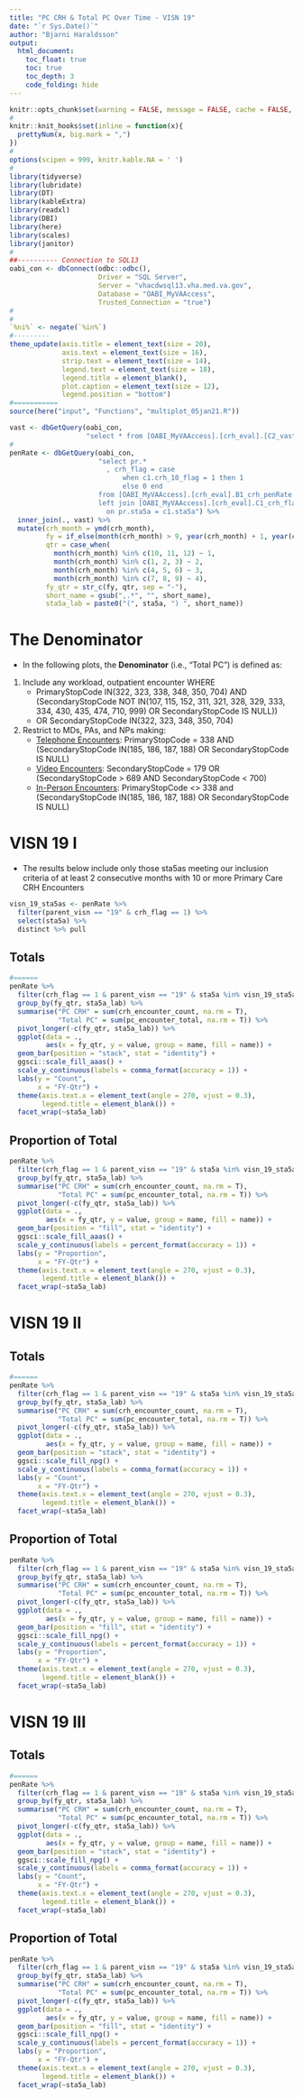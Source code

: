 ```yaml
---
title: "PC CRH & Total PC Over Time - VISN 19"
date: "`r Sys.Date()`"
author: "Bjarni Haraldsson"
output: 
  html_document:
    toc_float: true
    toc: true
    toc_depth: 3
    code_folding: hide
---
```


```r
knitr::opts_chunk$set(warning = FALSE, message = FALSE, cache = FALSE, fig.width = 8, fig.height = 8)
#
knitr::knit_hooks$set(inline = function(x){
  prettyNum(x, big.mark = ",")
})
#
options(scipen = 999, knitr.kable.NA = ' ')
#
library(tidyverse)
library(lubridate)
library(DT)
library(kableExtra)
library(readxl)
library(DBI)
library(here)
library(scales)
library(janitor)
#
##---------- Connection to SQL13
oabi_con <- dbConnect(odbc::odbc(),
                      Driver = "SQL Server",
                      Server = "vhacdwsql13.vha.med.va.gov",
                      Database = "OABI_MyVAAccess",
                      Trusted_Connection = "true")
#
#
`%ni%` <- negate(`%in%`)
#---------
theme_update(axis.title = element_text(size = 20),
             axis.text = element_text(size = 16),
             strip.text = element_text(size = 14),
             legend.text = element_text(size = 18),
             legend.title = element_blank(),
             plot.caption = element_text(size = 12),
             legend.position = "bottom")
#===========
source(here("input", "Functions", "multiplot_05jan21.R"))
```

```r
vast <- dbGetQuery(oabi_con,
                   "select * from [OABI_MyVAAccess].[crh_eval].[C2_vast_from_a06]")
#
penRate <- dbGetQuery(oabi_con,
                      "select pr.*
                    	, crh_flag = case 
                    		when c1.crh_10_flag = 1 then 1
                    		else 0 end
                      from [OABI_MyVAAccess].[crh_eval].B1_crh_penRate as pr
                      left join [OABI_MyVAAccess].[crh_eval].C1_crh_flag as c1
	                    on pr.sta5a = c1.sta5a") %>%
  inner_join(., vast) %>%
  mutate(crh_month = ymd(crh_month),
         fy = if_else(month(crh_month) > 9, year(crh_month) + 1, year(crh_month)),
         qtr = case_when(
           month(crh_month) %in% c(10, 11, 12) ~ 1,
           month(crh_month) %in% c(1, 2, 3) ~ 2,
           month(crh_month) %in% c(4, 5, 6) ~ 3,
           month(crh_month) %in% c(7, 8, 9) ~ 4),
         fy_qtr = str_c(fy, qtr, sep = "-"),
         short_name = gsub(",.*", "", short_name),
         sta5a_lab = paste0("(", sta5a, ") ", short_name))
```


# The Denominator  
* In the following plots, the __Denominator__ (i.e., "Total PC") is defined as:
1. Include any workload, outpatient encounter WHERE 
    + PrimaryStopCode IN(322, 323, 338, 348, 350, 704) AND (SecondaryStopCode NOT IN(107, 115, 152, 311, 321, 328, 329, 333, 334, 430, 435, 474, 710, 999) OR SecondaryStopCode IS NULL))
    + OR SecondaryStopCode IN(322, 323, 348, 350, 704)
2. Restrict to MDs, PAs, and NPs making:
    + <u>Telephone Encounters</u>: PrimaryStopCode = 338 AND (SecondaryStopCode IN(185, 186, 187, 188) OR SecondaryStopCode IS NULL)
    + <u>Video Encounters</u>: SecondaryStopCode = 179 OR (SecondaryStopCode > 689 AND SecondaryStopCode < 700)
    + <u>In-Person Encounters</u>: PrimaryStopCode <> 338 and (SecondaryStopCode IN(185, 186, 187, 188) OR SecondaryStopCode IS NULL)

# VISN 19 I   

* The results below include only those sta5as meeting our inclusion criteria of at least 2 consecutive months with 10 or more Primary Care CRH Encounters

```r
visn_19_sta5as <- penRate %>%
  filter(parent_visn == "19" & crh_flag == 1) %>%
  select(sta5a) %>%
  distinct %>% pull
```


## Totals  
```r
#======
penRate %>%
  filter(crh_flag == 1 & parent_visn == "19" & sta5a %in% visn_19_sta5as[1:9]) %>%
  group_by(fy_qtr, sta5a_lab) %>%
  summarise("PC CRH" = sum(crh_encounter_count, na.rm = T),
            "Total PC" = sum(pc_encounter_total, na.rm = T)) %>%
  pivot_longer(-c(fy_qtr, sta5a_lab)) %>%
  ggplot(data = .,
         aes(x = fy_qtr, y = value, group = name, fill = name)) +
  geom_bar(position = "stack", stat = "identity") +
  ggsci::scale_fill_aaas() +
  scale_y_continuous(labels = comma_format(accuracy = 1)) +
  labs(y = "Count",
       x = "FY-Qtr") +
  theme(axis.text.x = element_text(angle = 270, vjust = 0.3),
        legend.title = element_blank()) +
  facet_wrap(~sta5a_lab)
```

## Proportion of Total  

```r
penRate %>%
  filter(crh_flag == 1 & parent_visn == "19" & sta5a %in% visn_19_sta5as[1:9]) %>%
  group_by(fy_qtr, sta5a_lab) %>%
  summarise("PC CRH" = sum(crh_encounter_count, na.rm = T),
            "Total PC" = sum(pc_encounter_total, na.rm = T)) %>%
  pivot_longer(-c(fy_qtr, sta5a_lab)) %>%
  ggplot(data = .,
         aes(x = fy_qtr, y = value, group = name, fill = name)) +
  geom_bar(position = "fill", stat = "identity") +
  ggsci::scale_fill_aaas() +
  scale_y_continuous(labels = percent_format(accuracy = 1)) +
  labs(y = "Proportion",
       x = "FY-Qtr") +
  theme(axis.text.x = element_text(angle = 270, vjust = 0.3),
        legend.title = element_blank()) +
  facet_wrap(~sta5a_lab)
```

# VISN 19 II   


## Totals  
```r
#======
penRate %>%
  filter(crh_flag == 1 & parent_visn == "19" & sta5a %in% visn_19_sta5as[10:17]) %>%
  group_by(fy_qtr, sta5a_lab) %>%
  summarise("PC CRH" = sum(crh_encounter_count, na.rm = T),
            "Total PC" = sum(pc_encounter_total, na.rm = T)) %>%
  pivot_longer(-c(fy_qtr, sta5a_lab)) %>%
  ggplot(data = .,
         aes(x = fy_qtr, y = value, group = name, fill = name)) +
  geom_bar(position = "stack", stat = "identity") +
  ggsci::scale_fill_npg() +
  scale_y_continuous(labels = comma_format(accuracy = 1)) +
  labs(y = "Count",
       x = "FY-Qtr") +
  theme(axis.text.x = element_text(angle = 270, vjust = 0.3),
        legend.title = element_blank()) +
  facet_wrap(~sta5a_lab)
```

## Proportion of Total  

```r
penRate %>%
  filter(crh_flag == 1 & parent_visn == "19" & sta5a %in% visn_19_sta5as[10:17]) %>%
  group_by(fy_qtr, sta5a_lab) %>%
  summarise("PC CRH" = sum(crh_encounter_count, na.rm = T),
            "Total PC" = sum(pc_encounter_total, na.rm = T)) %>%
  pivot_longer(-c(fy_qtr, sta5a_lab)) %>%
  ggplot(data = .,
         aes(x = fy_qtr, y = value, group = name, fill = name)) +
  geom_bar(position = "fill", stat = "identity") +
  ggsci::scale_fill_npg() +
  scale_y_continuous(labels = percent_format(accuracy = 1)) +
  labs(y = "Proportion",
       x = "FY-Qtr") +
  theme(axis.text.x = element_text(angle = 270, vjust = 0.3),
        legend.title = element_blank()) +
  facet_wrap(~sta5a_lab)
```


# VISN 19 III     


## Totals  
```r
#======
penRate %>%
  filter(crh_flag == 1 & parent_visn == "19" & sta5a %in% visn_19_sta5as[18:25]) %>%
  group_by(fy_qtr, sta5a_lab) %>%
  summarise("PC CRH" = sum(crh_encounter_count, na.rm = T),
            "Total PC" = sum(pc_encounter_total, na.rm = T)) %>%
  pivot_longer(-c(fy_qtr, sta5a_lab)) %>%
  ggplot(data = .,
         aes(x = fy_qtr, y = value, group = name, fill = name)) +
  geom_bar(position = "stack", stat = "identity") +
  ggsci::scale_fill_npg() +
  scale_y_continuous(labels = comma_format(accuracy = 1)) +
  labs(y = "Count",
       x = "FY-Qtr") +
  theme(axis.text.x = element_text(angle = 270, vjust = 0.3),
        legend.title = element_blank()) +
  facet_wrap(~sta5a_lab)
```

## Proportion of Total  

```r
penRate %>%
  filter(crh_flag == 1 & parent_visn == "19" & sta5a %in% visn_19_sta5as[18:25]) %>%
  group_by(fy_qtr, sta5a_lab) %>%
  summarise("PC CRH" = sum(crh_encounter_count, na.rm = T),
            "Total PC" = sum(pc_encounter_total, na.rm = T)) %>%
  pivot_longer(-c(fy_qtr, sta5a_lab)) %>%
  ggplot(data = .,
         aes(x = fy_qtr, y = value, group = name, fill = name)) +
  geom_bar(position = "fill", stat = "identity") +
  ggsci::scale_fill_npg() +
  scale_y_continuous(labels = percent_format(accuracy = 1)) +
  labs(y = "Proportion",
       x = "FY-Qtr") +
  theme(axis.text.x = element_text(angle = 270, vjust = 0.3),
        legend.title = element_blank()) +
  facet_wrap(~sta5a_lab)
```